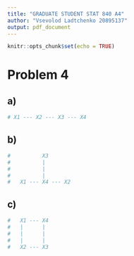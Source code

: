 ```yaml
---
title: "GRADUATE STUDENT STAT 840 A4"
author: "Vsevolod Ladtchenko 20895137"
output: pdf_document
---
```


```r
knitr::opts_chunk$set(echo = TRUE)
```

# Problem 4

## a)

```R
# X1 --- X2 --- X3 --- X4
```

## b)

```R
#          X3
#          |
#          |
#          |
#   X1 --- X4 --- X2
```

## c)

```R
#   X1 --- X4
#   |      |
#   |      |
#   |      |
#   X2 --- X3
```
